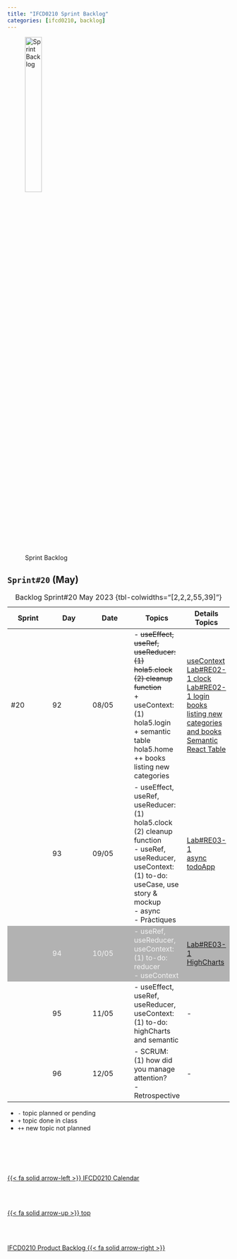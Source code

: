 ```yaml
---
title: "IFCD0210 Sprint Backlog"
categories: [ifcd0210, backlog]
---
```


<style>
tr:nth-child(3) {
  background-color: #b2b2b2!important;
  color: #f4f4f4!important;
}
</style>


![Sprint Backlog](/images/home/backlog.jpg){width="30%"}

## ``Sprint#20`` (May)

::: {.column-page-right}
| Sprint | Day | Date | Topics |  Details Topics |
| -- | -- | -- | -- | -- |
| #20 | 92 | 08/05 | - <s>useEffect, useRef, useReducer: </br> (1) hola5.clock </br> (2) cleanup function </s></br>  + useContext: </br> (1) hola5.login </br> + semantic table hola5.home </br>  ++ books listing new categories | [useContext](/reactjs/reactjs-hook-context.qmd) </br> [Lab#RE02-1 clock](/reactjs/rjslab2.qmd#usereducer-useeffect-useref-clock) </br> [Lab#RE02-1 login](/reactjs/rjslab2.qmd#usecontext-login) </br> [books listing new categories and books](/learning/learning-listing-table-books.qmd) </br> [Semantic React Table](https://codesandbox.io/s/53j20o?module=/example.js){.external} |
|  | 93 | 09/05 | - useEffect, useRef, useReducer: </br> (1) hola5.clock </br> (2) cleanup function </br> - useRef, useReducer, useContext: </br> (1) to-do: useCase, use story & mockup </br> - async </br> - Pràctiques | [Lab#RE03-1](/reactjs/rjslab3.qmd) </br> [async](/reactjs/reactjs-app-async.qmd) </br>  [todoApp](https://github.com/AlbertProfe/CifoJava2023-2/tree/c269b2ad6704635e4e966676598fd23428d05bb7/todoapp){.external} |
|  | 94 | 10/05 | - useRef, useReducer, useContext: </br> (1) to-do: reducer </br> - useContext | [Lab#RE03-1](/reactjs/rjslab3.qmd) </br> [HighCharts](https://www.highcharts.com/) |
|  | 95 | 11/05 | - useEffect, useRef, useReducer, useContext: </br> (1) to-do: highCharts and semantic </br>  | - |
|  | 96 | 12/05 | - SCRUM: </br> (1) how did you manage attention? </br> - Retrospective </br>  | - |
: Backlog Sprint#20 May 2023 {tbl-colwidths="[2,2,2,55,39]"}
:::

::: {.callout-note}
- `-` topic planned or pending
- `+` topic done in class
- `++` new topic not planned
:::



<!--- navLinks -->
<br><br>
<div class=row>
<br>
<div class='column left previous'>
<br>
[{{< fa solid arrow-left >}} IFCD0210 Calendar](/ifcd0210/ifcd0210calendar.qmd)
<br>
</div>
<br>
<div class='column center'>
<br>
[{{< fa solid arrow-up >}} top](#top)
<br>
</div>
<br>
<div class='column right next'>
<br>
[IFCD0210 Product Backlog  {{< fa solid arrow-right >}}](/ifcd0210/ifcd0210backlog-product.qmd)
<br>
</div>
<br>
</div>
